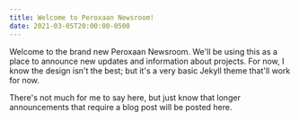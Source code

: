 ```yaml
---
title: Welcome to Peroxaan Newsroom!
date: 2021-03-05T20:00:00-0500
---
```


Welcome to the brand new Peroxaan Newsroom. We'll be using this as a place to announce new updates and information about projects.
For now, I know the design isn't the best; but it's a very basic Jekyll theme that'll work for now.

There's not much for me to say here, but just know that longer announcements that require a blog post will be posted here.
